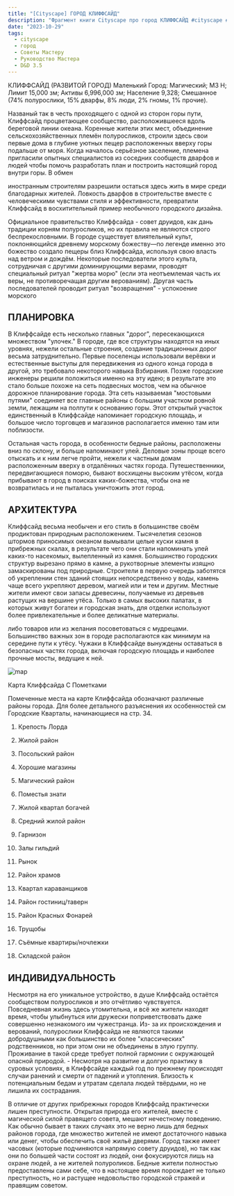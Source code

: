```yaml
---
title: "[Cityscape] ГОРОД КЛИФФСАЙД"
description: "Фрагмент книги Cityscape про город КЛИФФСАЙД #cityscape #dnd35 #dnd #town #resource "
date: "2023-10-29"
tags:
  - cityscape
  - город
  - Советы Мастеру
  - Руководство Мастера
  - D&D 3.5
---
```


КЛИФФСАЙД (РАЗВИТОЙ ГОРОД) Маленький Город: Магический; МЗ Н; Лимит 15,000 зм; Активы 6,996,000 зм; Население 9,328; Смешанное (74% полурослики, 15% дварфы, 8% люди, 2% гномы, 1% прочие).

Названый так в честь проходящего с одной из сторон горы пути, Клиффсайд процветающее сообщество, расположившееся вдоль береговой линии океана. Коренные жители этих мест, объединение сельскохозяйственных племён полуросликов, строили здесь свои первые дома в глубине уютных пещер расположенных вверху горы подальше от моря. Когда началось серьёзное заселение, племена пригласили опытных специалистов из соседних сообществ дварфов и людей чтобы помочь разработать план и построить настоящий город внутри горы. В обмен

иностранным строителям разрешили остаться здесь жить в мире среди благодарных жителей. Ловкость дварфов в строительстве вместе с человеческими чувствами стиля и эффективности, превратили Клиффсайд в восхитительный пример необычного городского дизайна.

Официальное правительство Клиффсайда - совет друидов, как дань традиции корням полуросликов, но их правила не являются строго беспрекословными. В городе существует влиятельный культ, поклоняющийся древнему морскому божеству—по легенде именно это божество создало пещеры близ Клиффсайда, используя свою власть над ветром и дождём. Некоторые последователи этого культа, сотрудничая с другими доминирующими верами, проводят специальный ритуал "жертва морю" (если эта неотъемлемая часть их веры, не противоречащая другим верованиям). Другая часть последователей проводит ритуал "возвращения" - успокоение морского

## ПЛАНИРОВКА

В Клиффсайде есть несколько главных "дорог", пересекающихся множеством "улочек." В городе, где все структуры находятся на иных уровнях, нежели остальные строения, создание традиционных дорог весьма затруднительно. Первые поселенцы использовали верёвки и естественные выступы для передвижения из одного конца города в другой, это требовало некоторого навыка Взбирания. Позже городские инженеры решили положиться именно на эту идею; в результате это стало больше похоже на сеть подвесных мостов, чем на обычное дорожное планирование города. Эта сеть называемая "мостовыми путями" соединяет все главные районы с большим участком ровной земли, лежащим на полпути к основанию горы. Этот открытый участок единственный в Клиффсайде напоминает городскую площадь, и большое число торговцев и магазинов располагается именно там или поблизости.

Остальная часть города, в особенности бедные районы, расположены вниз по склону, и больше напоминают улей. Деловые зоны проще всего отыскать и к ним легче пройти, нежели к частным домам расположенным вверху в отдалённых частях города. Путешественники, передвигающиеся поморю, бывают восхищены высоким утёсом, когда прибывают в город в поисках каких-божества, чтобы она не возвратилась и не пыталась уничтожить этот город.

## АРХИТЕКТУРА

Клиффсайд весьма необычен и его стиль в большинстве своём продиктован природным расположением. Тысячелетия сезонов штормов приносимых океаном вымывали целые куски камня в прибрежных скалах, в результате чего они стали напоминать улей каких-то насекомых, вылепленный из камня. Большинство городских структур вырезано прямо в камне, а рукотворные элементы изящно замаскированы под природные. Строители в первую очередь заботятся об укреплении стен зданий стоящих непосредственно у воды, камень чаще всего укрепляют деревом, магией или и тем и другим. Местные жители имеют свои запасы древесины, получаемые из деревьев растущих на вершине утёса. Только в самых высоких палатах, в которых живут богатеи и городская знать, для отделки используют более привлекательные и более деликатные материалы.

либо товаров или из желания посоветоваться с мудрецами. Большинство важных зон в городе располагаются как минимум на середине пути к утёсу. Чужаки в Клиффсайде вынуждены оставаться в безопасных частях города, включая городскую площадь и наиболее прочные мосты, ведущие к ней.

![map](/images/cityscape-cliffside.webp)

Карта Клиффсайда С Пометками

Помеченные места на карте Клиффсайда обозначают различные районы города. Для более детального разъяснения их особенностей см Городские Кварталы, начинающиеся на стр. 34.

1. Крепость Лорда
2. Жилой район
3. Посольский район
4. Хорошие магазины
5. Магический район

6. Поместья знати

7. Жилой квартал богачей
8. Средний жилой район
9. Гарнизон
10. Залы гильдий
11. Рынок
12. Район храмов
13. Квартал караванщиков
14. Район гостиниц/таверн
15. Район Красных Фонарей
16. Трущобы
17. Съёмные квартиры/ночлежки
18. Складской район

## ИНДИВИДУАЛЬНОСТЬ

Несмотря на его уникальное устройство, в душе Клиффсайд остаётся сообществом полуросликов и это отчётливо чувствуется. Повседневная жизнь здесь утомительна, и всё же жители находят время, чтобы улыбнуться или дружески поприветствовать даже совершенно незнакомого им чужестранца. Из- за их происхождения и верований, полурослики Клиффсайда не являются такими добродушными как большинство их более "классических" родственников, но при этом они не объединены в злую группу. Проживание в такой среде требует полной гармонии с окружающей опасной природой. - Несмотря на развитие и долгую практику в суровых условиях, в Клиффсайде каждый год по прежнему происходят случаи ранений и смерти от падений и утопления. Близость к потенциальным бедам и утратам сделала людей твёрдыми, но не лишила их сострадания.

В отличие от других прибрежных городов Клиффсайд практически лишен преступности. Открытая природа его жителей, вместе с магической силой правящего совета, мешают нечестному поведению. Как обычно бывает в таких случаях это не верно лишь для бедных районов города, где множество жителей не имеют достаточного навыка или денег, чтобы обеспечить своё жильё дверями. Город также имеет часовых (которые подчиняются напрямую совету друидов), но так как они по большей части состоят из людей, они фокусируются лишь на охране людей, а не жителей полуроликов. Бедные жители полностью предоставлены сами себе, что в настоящее время порождает не только преступность, но и растущее недовольство городской стражей и правящим советом.
